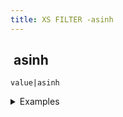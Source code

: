 ```yaml
---
title: XS FILTER -asinh
---
```


## <img src="../assets/docuBadge (11).png" alt="" data-size="line"> asinh <a href="#xsasinh" id="xsasinh"></a>

`value|asinh`

<details>

<summary>Examples</summary>

```javascript
0|asinh       // Returns 0
1|asinh       // Returns 0.8813735870195
```

</details>

